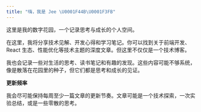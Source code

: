 ```yaml
---
title: "嗨，我是 Jee \U0001F44B\U0001F3FB"
---
```


这里是我的数字花园，一个记录思考与成长的个人空间。

在这里，我将分享技术见解、开发心得和学习笔记。你可以找到关于前端开发、React 生态、性能优化等技术主题的深度文章。但这里不仅仅是一个技术博客。

我也会记录一些对生活的思考、读书笔记和有趣的发现。这些内容可能不够系统，像是散落在花园里的种子，但它们都是思考和成长的见证。

**更新频率**

我会尽可能保持每周至少一篇文章的更新节奏。文章可能是一个技术探索，一次实验总结，或是一些零散的思考。
